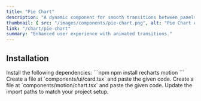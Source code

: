 ```yaml
---
title: "Pie Chart"
description: "A dynamic component for smooth transitions between panels."
thumbnail: { src: "/images/components/pie-chart.png", alt: "Pie Chart example" }
link: "/chart/pie-chart"
summary: "Enhanced user experience with animated transitions."
---
```


<ComponentPreview name="pie-chart-demo" />

## Installation

<Steps>
<Step>
Install the following dependencies:
</Step>
```npm
npm install recharts motion
```

<Step>
Create a file at `components/ui/card.tsx` and paste the given code.  
</Step>

<CollapsibleSource name="card" />

<Step>
Create a file at `components/motion/chart.tsx` and paste the given code.  
</Step>

<CollapsibleSource name="chart" />

<Step>
Update the import paths to match your project setup.
</Step>

</Steps>